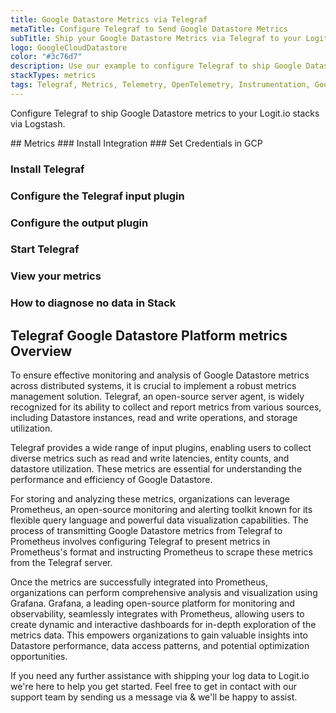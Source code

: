 ```yaml
---
title: Google Datastore Metrics via Telegraf
metaTitle: Configure Telegraf to Send Google Datastore Metrics
subTitle: Ship your Google Datastore Metrics via Telegraf to your Logit.io Stack
logo: GoogleCloudDatastore
color: "#3c76d7"
description: Use our example to configure Telegraf to ship Google Datastore metrics to Logit.io. Configure Telegraf to send Google Datastore metrics to Logstash or Elastic.
stackTypes: metrics
tags: Telegraf, Metrics, Telemetry, OpenTelemetry, Instrumentation, Google Datastore, NoSQL, Database
---
```


Configure Telegraf to ship Google Datastore metrics to your Logit.io stacks via Logstash.

<Steps>
  ## Metrics
  ### Install Integration
  <InstallIntegration/>
  ### Set Credentials in GCP

  <SetGCPCredentials intro="Google Datastore is a comprehensive suite of services offered within Google Cloud that provides a highly scalable and fully managed NoSQL database solution. It is designed to handle large volumes of structured and unstructured data, offering high availability, strong consistency, and automatic scaling to accommodate growing workloads."/>
  
  ### Install Telegraf

  <InstallTelegraf />

  ### Configure the Telegraf input plugin

  <TelegrafStackDriverInput metric_type="datastore.googleapis.com"/>

  ### Configure the output plugin

  <TelegrafOutputPlugin />

  ### Start Telegraf

  <StartTelegraf />

  ### View your metrics
  <LaunchStack stackType="metrics" source="Google_Datastore_Metrics_via_Telegraf" utmMedium="metrics" utmCampaign="telegraf-GoogleDatastore-metrics" />

  ### How to diagnose no data in Stack

  <DiagnoseNoData />
</Steps>

## Telegraf Google Datastore Platform metrics Overview

To ensure effective monitoring and analysis of Google Datastore metrics across distributed systems, 
it is crucial to implement a robust metrics management solution. Telegraf, an open-source server agent, 
is widely recognized for its ability to collect and report metrics from various sources, including 
Datastore instances, read and write operations, and storage utilization.

Telegraf provides a wide range of input plugins, enabling users to collect diverse metrics such as 
read and write latencies, entity counts, and datastore utilization. These metrics are essential for 
understanding the performance and efficiency of Google Datastore.

For storing and analyzing these metrics, organizations can leverage Prometheus, an open-source 
monitoring and alerting toolkit known for its flexible query language and powerful data 
visualization capabilities. The process of transmitting Google Datastore metrics from Telegraf 
to Prometheus involves configuring Telegraf to present metrics in Prometheus's format and instructing 
Prometheus to scrape these metrics from the Telegraf server.

Once the metrics are successfully integrated into Prometheus, organizations can perform comprehensive 
analysis and visualization using Grafana. Grafana, a leading open-source platform for monitoring and 
observability, seamlessly integrates with Prometheus, allowing users to create dynamic and interactive 
dashboards for in-depth exploration of the metrics data. This empowers organizations to gain valuable 
insights into Datastore performance, data access patterns, and potential optimization opportunities.

If you need any further assistance with shipping your log data to Logit.io we're here to help you get 
started. Feel free to get in contact with our support team by sending us a message via <IntercomButton text="live chat" /> & we'll be happy to assist.